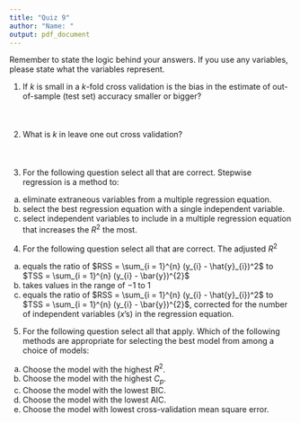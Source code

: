 ```yaml
---
title: "Quiz 9"
author: "Name: "
output: pdf_document
---
```


Remember to state the logic behind your answers.  If you use any variables, please state what the variables represent.

1. If $k$ is small in a $k$-fold cross validation is the bias in the estimate of out-of-sample (test set) accuracy smaller or bigger?
\
\
\
\
2. What is $k$ in leave one out cross validation?
\
\
\
\
3. 	For the following question select all that are correct.  Stepwise regression is a method to:
a. eliminate extraneous variables from a multiple regression equation.
b. select the best regression equation with a single independent variable.
c. select independent variables to include in a multiple regression equation that increases the $R^{2}$ the most.

4.  For the following question select all that are correct.  The adjusted $R^{2}$  
a. equals the ratio of $RSS = \sum_{i = 1}^{n} (y_{i} - \hat{y}_{i})^2$ to $TSS = \sum_{i = 1}^{n} (y_{i} - \bar{y})^{2}$
b. takes values in the range of $-1$ to $1$
c. equals the ratio of $RSS = \sum_{i = 1}^{n} (y_{i} - \hat{y}_{i})^2$ to $TSS = \sum_{i = 1}^{n} (y_{i} - \bar{y})^{2}$, corrected for the number of independent variables ($x$'s) in the regression equation.


5. For the following question select all that apply.  Which of the following methods are appropriate for selecting the best model from among a choice of models:
a. Choose the model with the highest $R^{2}$.
b. Choose the model with the highest $C_{p}$.
c. Choose the model with the lowest BIC.
d. Choose the model with the lowest AIC.
e. Choose the model with lowest cross-validation mean square error.